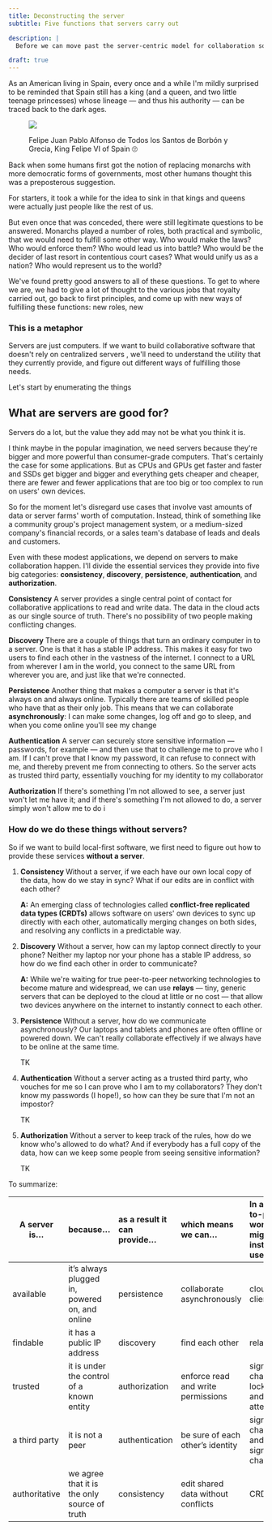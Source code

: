 ```yaml
---
title: Deconstructing the server
subtitle: Five functions that servers carry out

description: |
  Before we can move past the server-centric model for collaboration software, we need to understand all the things we're currently depending on servers for.

draft: true
---
```


As an American living in Spain, every once and a while I'm mildly surprised to be reminded that
Spain still has a king (and a queen, and two little teenage princesses) whose lineage — and thus his
authority — can be traced back to the dark ages.

<figure>

![]($$/felipe.jpg)

Felipe Juan Pablo Alfonso de Todos los Santos de Borbón y Grecia, King Felipe VI of Spain 🙄

</figure>

Back when some humans first got the notion of replacing monarchs with more democratic forms of
governments, most other humans thought this was a preposterous suggestion.

For starters, it took a while for the idea to sink in that kings and queens were actually just
people like the rest of us.

But even once that was conceded, there were still legitimate questions to be answered. Monarchs
played a number of roles, both practical and symbolic, that we would need to fulfill some other way.
Who would make the laws? Who would enforce them? Who would lead us into battle? Who would be the
decider of last resort in contentious court cases? What would unify us as a nation? Who would
represent us to the world?

We've found pretty good answers to all of these questions. To get to where we are, we had to give a
lot of thought to the various jobs that royalty carried out, go back to first principles, and come up with
new ways of fulfilling these functions: new roles, new

### This is a metaphor

Servers are just computers. If we want to build collaborative software that doesn't rely on
centralized servers , we'll need to understand the utility that they currently provide, and figure
out different ways of fulfilling those needs.

Let's start by enumerating the things

## What are servers are good for?

Servers do a lot, but the value they add may not be what you think it is.

I think maybe in the popular imagination, we need servers because they're bigger and more powerful
than consumer-grade computers. That's certainly the case for some applications. But as CPUs and GPUs
get faster and faster and SSDs get bigger and bigger and everything gets cheaper and cheaper, there
are fewer and fewer applications that are too big or too complex to run on users' own devices.

So for the moment let's disregard use cases that involve vast amounts of data or server farms' worth
of computation. Instead, think of something like a community group's project management system, or a
medium-sized company's financial records, or a sales team's database of leads and deals and
customers.

Even with these modest applications, we depend on servers to make collaboration happen. I'll divide
the essential services they provide into five big categories: **consistency**, **discovery**,
**persistence**, **authentication**, and **authorization**.

**Consistency** A server provides a single central point of contact for collaborative applications
to read and write data. The data in the cloud acts as our single source of truth. There's no
possibility of two people making conflicting changes.

**Discovery** There are a couple of things that turn an ordinary computer in to a server. One is
that it has a stable IP address. This makes it easy for two users to find each other in the vastness
of the internet. I connect to a URL from wherever I am in the world, you connect to the same URL
from wherever you are, and just like that we're connected.

**Persistence** Another thing that makes a computer a server is that it's always on and always
online. Typically there are teams of skilled people who have that as their only job. This means that
we can collaborate **asynchronously**: I can make some changes, log off and go to sleep, and when
you come online you'll see my change

**Authentication** A server can securely store sensitive information — passwords, for example — and
then use that to challenge me to prove who I am. If I can't prove that I know my password, it can
refuse to connect with me, and thereby prevent me from connecting to others. So the server acts as
trusted third party, essentially vouching for my identity to my collaborator

**Authorization** If there's something I'm not allowed to see, a server just won't let me have it;
and if there's something I'm not allowed to do, a server simply won't allow me to do i

### How do we do these things without servers?

So if we want to build local-first software, we first need to figure out how to provide these
services **without a server**.

1. **Consistency** Without a server, if we each have our own local copy of the data, how do we stay
   in sync? What if our edits are in conflict with each other?

   <div class='spoiler'>

   **A:** An emerging class of technologies called **conflict-free replicated data types (CRDTs)**
   allows software on users' own devices to sync up directly with each other, automatically merging
   changes on both sides, and resolving any conflicts in a predictable way.

    </div>

2. **Discovery** Without a server, how can my laptop connect directly to your phone? Neither my
   laptop nor your phone has a stable IP address, so how do we find each other in order to
   communicate?

   <div class='spoiler'>

   **A:** While we're waiting for true peer-to-peer networking technologies to become mature and
   widespread, we can use **relays** — tiny, generic servers that can be deployed to the cloud at
   little or no cost — that allow two devices anywhere on the internet to instantly connect to each
   other.

    </div>

3. **Persistence** Without a server, how do we communicate asynchronously? Our laptops and tablets
   and phones are often offline or powered down. We can't really collaborate effectively if we
   always have to be online at the same time.

   <div class='spoiler'>

   TK

    </div>

4. **Authentication** Without a server acting as a trusted third party, who vouches for me so I can
   prove who I am to my collaborators? They don't know my passwords (I hope!), so how can they be
   sure that I'm not an impostor?

   <div class='spoiler'>

   TK

    </div>

5. **Authorization** Without a server to keep track of the rules, how do we know who's allowed to
   do what? And if everybody has a full copy of the data, how can we keep some people from seeing
   sensitive information?

   <div class='spoiler'>

   TK

    </div>

To summarize:

| A server is…  | because…                                       | as a result it can provide… | which means we can…                | In a peer-to-peer world, we might instead use… |
| ------------- | :--------------------------------------------- | :-------------------------- | :--------------------------------- | :--------------------------------------------- |
| available     | it’s always plugged in, powered on, and online | persistence                 | collaborate asynchronously         | cloud clients                                  |
| findable      | it has a public IP address                     | discovery                   | find each other                    | relays                                         |
| trusted       | it is under the control of a known entity      | authorization               | enforce read and write permissions | signature chains, lockboxes, and attention     |
| a third party | it is not a peer                               | authentication              | be sure of each other’s identity   | signature chains and signature challenges      |
| authoritative | we agree that it is the only source of truth   | consistency                 | edit shared data without conflicts | CRDTs                                          |
